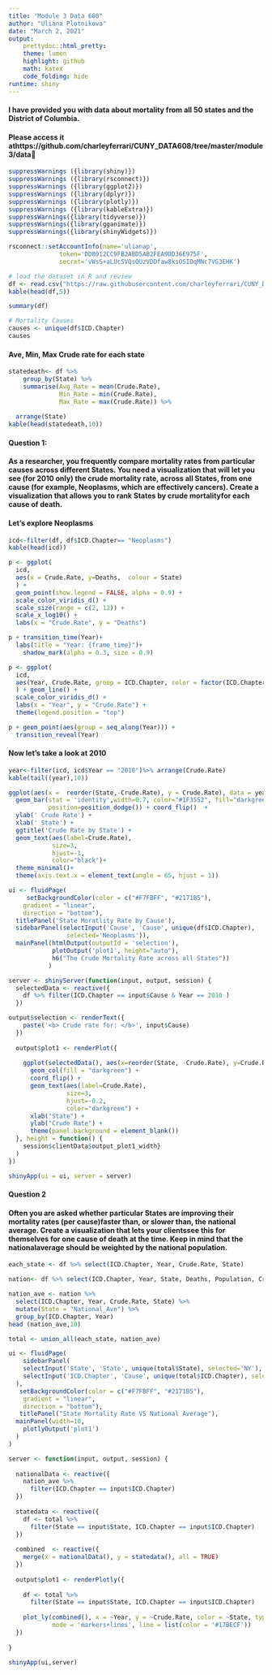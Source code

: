 ---
title: "Module 3 Data 608"
author: "Uliana Plotnikova"
date: "March 2, 2021"
output: 
    prettydoc::html_pretty:
    theme: lumen
    highlight: github
    math: katex
    code_folding: hide
runtime: shiny
---


#### I have provided you with data about mortality from all 50 states and the District of Columbia.

#### Please access it athttps://github.com/charleyferrari/CUNY_DATA608/tree/master/module3/data 





```{r, echo=FALSE}

suppressWarnings ({library(shiny)})
suppressWarnings ({library(rsconnect)})
suppressWarnings ({library(ggplot2)})
suppressWarnings ({library(dplyr)})
suppressWarnings ({library(plotly)})
suppressWarnings ({library(kableExtra)})
suppressWarnings({library(tidyverse)})
suppressWarnings({library(gganimate)})
suppressWarnings({library(shinyWidgets)})

```

```{r}


rsconnect::setAccountInfo(name='ulianap',
			  token='DD8912CC9FB2ABD5AB2FEA9DD36E975F',
			  secret='vWsS+aLUcSVQsQUzVDDfaw8ksOSIDqMNc7VG3EHK')


```


```{r}
# load the dataset in R and review
df <- read.csv("https://raw.githubusercontent.com/charleyferrari/CUNY_DATA_608/master/module3/data/cleaned-cdc-mortality-1999-2010-2.csv")
kable(head(df,5))
```
```{r}
summary(df)
```



```{r}
# Mortality Causes
causes <- unique(df$ICD.Chapter)
causes
```




####  Ave, Min, Max Crude rate for each state

```{r}
statedeath<- df %>%
    group_by(State) %>%
    summarise(Avg_Rate = mean(Crude.Rate), 
              Min_Rate = min(Crude.Rate),
              Max_Rate = max(Crude.Rate)) %>%
              
  arrange(State)
kable(head(statedeath,10))
```


#### Question 1: 
#### As a researcher, you frequently compare mortality rates from particular causes across different States. You need a visualization that will let you see (for 2010 only) the crude mortality rate, across all States, from one cause (for example, Neoplasms, which are effectively cancers). Create a visualization that allows you to rank States by crude mortalityfor each cause of death.



#### Let's explore Neoplasms



```{r}
icd<-filter(df, df$ICD.Chapter== "Neoplasms")
kable(head(icd))
```



```{r}
p <- ggplot(
  icd, 
  aes(x = Crude.Rate, y=Deaths,  colour = State)
  ) +
  geom_point(show.legend = FALSE, alpha = 0.9) +
  scale_color_viridis_d() +
  scale_size(range = c(2, 12)) +
  scale_x_log10() +
  labs(x = "Crude.Rate", y = "Deaths")
```



```{r}
p + transition_time(Year)+
  labs(title = "Year: {frame_time}")+
    shadow_mark(alpha = 0.3, size = 0.9)
```





```{r}
p <- ggplot(
  icd,
  aes(Year, Crude.Rate, group = ICD.Chapter, color = factor(ICD.Chapter))
  ) + geom_line() +
  scale_color_viridis_d() +
  labs(x = "Year", y = "Crude.Rate") +
  theme(legend.position = "top")
```


```{r}
p + geom_point(aes(group = seq_along(Year))) +
  transition_reveal(Year)
```


#### Now let's take a look at 2010

```{r}

year<-filter(icd, icd$Year == "2010")%>% arrange(Crude.Rate)
kable(tail((year),10))
```





```{r}
ggplot(aes(x =  reorder(State,-Crude.Rate), y = Crude.Rate), data = year) + 
  geom_bar(stat = 'identity',width=0.7, color="#1F3552", fill="darkgreen", 
           position=position_dodge()) + coord_flip()  +
  ylab(' Crude Rate') +
  xlab(' State') +
  ggtitle('Crude Rate by State') +
  geom_text(aes(label=Crude.Rate),
            size=3,
            hjust=-1,
            color="black")+
  theme_minimal()+
  theme(axis.text.x = element_text(angle = 65, hjust = 1))
```










```{r}
ui <- fluidPage( 
     setBackgroundColor(color = c("#F7FBFF", "#2171B5"),
    gradient = "linear",
    direction = "bottom"),
  titlePanel('State Moratlity Rate by Cause'),
  sidebarPanel(selectInput('Cause', 'Cause', unique(df$ICD.Chapter),
                selected='Neoplasms')),
  mainPanel(htmlOutput(outputId = 'selection'),
            plotOutput('plot1', height="auto"),
            h6("The Crude Mortality Rate across all States"))
           )

```



```{r}
server <- shinyServer(function(input, output, session) {
  selectedData <- reactive({
    df %>% filter(ICD.Chapter == input$Cause & Year == 2010 )
  })

output$selection <- renderText({
    paste('<b> Crude rate for: </b>', input$Cause)
  })
  
  output$plot1 <- renderPlot({
    
    ggplot(selectedData(), aes(x=reorder(State, -Crude.Rate), y=Crude.Rate)) +
      geom_col(fill = "darkgreen") +
      coord_flip() +
      geom_text(aes(label=Crude.Rate),
                size=3,
                hjust=-0.2,
                color="darkgreen") +
      xlab("State") +
      ylab("Crude Rate") +
      theme(panel.background = element_blank())
  }, height = function() {
    session$clientData$output_plot1_width}
  )
})

shinyApp(ui = ui, server = server)
```



#### Question 2
#### Often you are asked whether particular States are improving their mortality rates (per cause)faster than, or slower than, the national average. Create a visualization that lets your clientssee this for themselves for one cause of death at the time. Keep in mind that the nationalaverage should be weighted by the national population.


```{r}

each_state <- df %>% select(ICD.Chapter, Year, Crude.Rate, State)
```



```{r}

nation<- df %>% select(ICD.Chapter, Year, State, Deaths, Population, Crude.Rate) %>%  mutate(Crude.Rate = round((sum(Deaths) / sum(Population)) * 10^5, 1))
```




```{r}
nation_ave <- nation %>%
  select(ICD.Chapter, Year, Crude.Rate, State) %>%
  mutate(State = "National_Ave") %>%
  group_by(ICD.Chapter, Year)
head (nation_ave,10)
```







```{r}
total <- union_all(each_state, nation_ave)
```






```{r}
ui <- fluidPage(
    sidebarPanel(
    selectInput('State', 'State', unique(total$State), selected='NY'),
    selectInput('ICD.Chapter', 'Cause', unique(total$ICD.Chapter), selected='Neoplasms')
  ),
   setBackgroundColor(color = c("#F7FBFF", "#2171B5"),
    gradient = "linear",
    direction = "bottom"),
   titlePanel("State Mortality Rate VS National Average"),
  mainPanel(width=10,
    plotlyOutput('plot1')
  )
)

server <- function(input, output, session) {
  
  nationalData <- reactive({
    nation_ave %>%
      filter(ICD.Chapter == input$ICD.Chapter)
  })
  
  statedata <- reactive({
    df <- total %>%
      filter(State == input$State, ICD.Chapter == input$ICD.Chapter)
  })
  
  combined  <- reactive({
    merge(x = nationalData(), y = statedata(), all = TRUE)
  })
  
  output$plot1 <- renderPlotly({
    
    df <- total %>%
      filter(State == input$State, ICD.Chapter == input$ICD.Chapter)
    
    plot_ly(combined(), x = ~Year, y = ~Crude.Rate, color = ~State, type='scatter',
            mode = 'markers+lines', line = list(color = '#17BECF'))
  })
  
}

shinyApp(ui,server)
```

